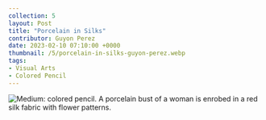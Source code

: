---
collection: 5
layout: Post
title: "Porcelain in Silks"
contributor: Guyon Perez
date: 2023-02-10 07:10:00 +0000
thumbnail: /5/porcelain-in-silks-guyon-perez.webp
tags: 
- Visual Arts
- Colored Pencil
---
<div class="center">
    <img src="{{ site.baseurl }}/uploads/5/porcelain-in-silks-guyon-perez.jpg"
        alt="Medium: colored pencil. A porcelain bust of a woman is enrobed in a red silk fabric with flower patterns." />
</div>
